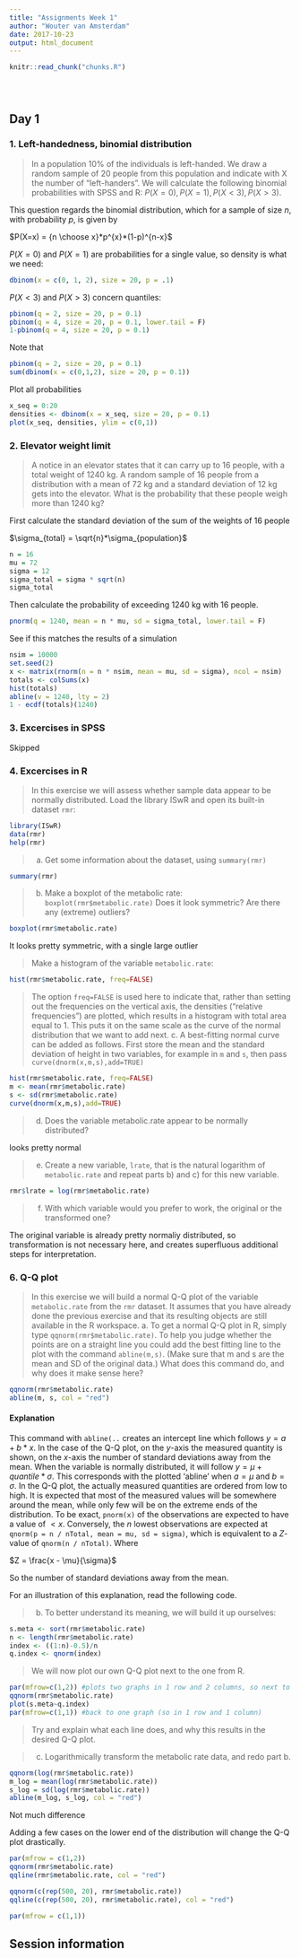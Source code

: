 ```yaml
---
title: "Assignments Week 1"
author: "Wouter van Amsterdam"
date: 2017-10-23
output: html_document
---
```


<!-- The file analysis/chunks.R contains chunks that define default settings
shared across the workflowr files. -->
```r
knitr::read_chunk("chunks.R")
```

<!-- Update knitr chunk options -->
```r
```

<!-- Insert the date the file was last updated -->
```r
```

<!-- Insert the code version (Git commit SHA1) if Git repository exists and R
 package git2r is installed -->
```r
```

<!-- Add your analysis here -->

## Day 1
### 1. Left-handedness, binomial distribution
> In a population 10% of the individuals is left-handed. We draw a random sample of 20 people from this population and indicate with X the number of “left-handers”. We will calculate the following binomial probabilities with SPSS and R:
$P(X = 0), P(X = 1), P(X < 3), P(X >3)$.

This question regards the binomial distribution, which for a sample of size $n$, with probability $p$, is given by

$P(X=x) = {n \choose x}*p^{x}*(1-p)^{n-x}$

$P(X = 0)$ and $P(X = 1)$ are probabilities for a single value, so density is what we need:
```r
dbinom(x = c(0, 1, 2), size = 20, p = .1)
```

$P(X < 3)$ and $P(X > 3)$ concern quantiles:
```r
pbinom(q = 2, size = 20, p = 0.1)
pbinom(q = 4, size = 20, p = 0.1, lower.tail = F)
1-pbinom(q = 4, size = 20, p = 0.1)
```

Note that
```r
pbinom(q = 2, size = 20, p = 0.1)
sum(dbinom(x = c(0,1,2), size = 20, p = 0.1))
```


Plot all probabilities
```r
x_seq = 0:20
densities <- dbinom(x = x_seq, size = 20, p = 0.1)
plot(x_seq, densities, ylim = c(0,1))
```

### 2. Elevator weight limit
> A notice in an elevator states that it can carry up to 16 people, with a total weight of 1240 kg. A random sample of 16 people from a distribution with a mean of 72 kg and a standard deviation of 12 kg gets into the elevator. What is the probability that these people weigh more than 1240 kg?

First calculate the standard deviation of the sum of the weights of 16 people

$\sigma_{total} = \sqrt{n}*\sigma_{population}$

```r
n = 16
mu = 72
sigma = 12
sigma_total = sigma * sqrt(n)
sigma_total
```

Then calculate the probability of exceeding 1240 kg with 16 people.

```r
pnorm(q = 1240, mean = n * mu, sd = sigma_total, lower.tail = F)
```

See if this matches the results of a simulation
```r
nsim = 10000
set.seed(2)
x <- matrix(rnorm(n = n * nsim, mean = mu, sd = sigma), ncol = nsim)
totals <- colSums(x)
hist(totals)
abline(v = 1240, lty = 2)
1 - ecdf(totals)(1240)
```

### 3. Excercises in SPSS
Skipped

### 4. Excercises in R
> In this exercise we will assess whether sample data appear to be normally distributed. Load the library ISwR and open its built-in dataset `rmr`: 

```r
library(ISwR)
data(rmr)
help(rmr)

```

> a.	Get some information about the dataset, using `summary(rmr)`
```r
summary(rmr)
```

> b.	Make a boxplot of the metabolic rate: `boxplot(rmr$metabolic.rate)`
> Does it look symmetric? Are there any (extreme) outliers?

```r
boxplot(rmr$metabolic.rate)
```

It looks pretty symmetric, with a single large outlier

> Make a histogram of the variable `metabolic.rate`:

```r
hist(rmr$metabolic.rate, freq=FALSE)
```


> The option `freq=FALSE` is used here to indicate that, rather than setting out the frequencies on the vertical axis, the densities (“relative frequencies”) are plotted, which results in a histogram with total area equal to 1. This puts it on the same scale as the curve of the normal distribution that we want to add next.
> c.	A best-fitting normal curve can be added as follows. First store the mean and the standard deviation of height in two variables, for example in `m` and `s`, then pass `curve(dnorm(x,m,s),add=TRUE)`

```r
hist(rmr$metabolic.rate, freq=FALSE)
m <- mean(rmr$metabolic.rate)
s <- sd(rmr$metabolic.rate)
curve(dnorm(x,m,s),add=TRUE)
```


> d.	Does the variable metabolic.rate appear to be normally distributed?

looks pretty normal

> e.	Create a new variable, `lrate`, that is the natural logarithm of `metabolic.rate`  and repeat parts b) and c) for this new variable.

```r
rmr$lrate = log(rmr$metabolic.rate)
```

> f.	With which variable would you prefer to work, the original or the transformed one?

The original variable is already pretty normaliy distributed, so transformation is not necessary here, and creates superfluous additional steps for interpretation.

### 6. Q-Q plot
> In this exercise we will build a normal Q-Q plot of the variable `metabolic.rate` from the `rmr` dataset. It assumes that you have already done the previous exercise and that its resulting objects are still available in the R workspace.
> a.	To get a normal Q-Q plot in R, simply type `qqnorm(rmr$metabolic.rate)`. To help you judge whether the points are on a straight line you could add the best fitting line to the plot with the command `abline(m,s)`. (Make sure that m and s are the mean and SD of the original data.) What does this command do, and why does it make sense here?

```r
qqnorm(rmr$metabolic.rate)
abline(m, s, col = "red")
```

#### Explanation
This command with `abline(..` creates an intercept line which follows $y = a + b*x$. In the case of the Q-Q plot, on the $y$-axis the measured quantity is shown, on the $x$-axis the number of standard deviations away from the mean. When the variable is normally distributed, it will follow $y = \mu + quantile*\sigma$. This corresponds with the plotted 'abline' when $a =\mu$ and $b = \sigma$. In the Q-Q plot, the actually measured quantities are ordered from low to high. It is expected that most of the measured values will be somewhere around the mean, while only few will be on the extreme ends of the distribution. To be exact, `pnorm(x)` of the observations are expected to have a value of $<x$. Conversely, the $n$ lowest observations are expected at `qnorm(p = n / nTotal, mean = mu, sd = sigma)`, which is equivalent to a $Z$-value of `qnorm(n / nTotal)`. Where

$Z = \frac{x - \mu}{\sigma}$

So the number of standard deviations away from the mean.

For an illustration of this explanation, read the following code.

> b.	To better understand its meaning, we will build it up ourselves:

```r
s.meta <- sort(rmr$metabolic.rate)
n <- length(rmr$metabolic.rate)
index <- ((1:n)-0.5)/n
q.index <- qnorm(index)
```

> We will now plot our own Q-Q plot next to the one from R.

```r
par(mfrow=c(1,2)) #plots two graphs in 1 row and 2 columns, so next to each other
qqnorm(rmr$metabolic.rate)
plot(s.meta~q.index)
par(mfrow=c(1,1)) #back to one graph (so in 1 row and 1 column)
```


> Try and explain what each line does, and why this results in the desired Q-Q plot.

> c.	Logarithmically transform the metabolic rate data, and redo part b.

```r
qqnorm(log(rmr$metabolic.rate))
m_log = mean(log(rmr$metabolic.rate))
s_log = sd(log(rmr$metabolic.rate))
abline(m_log, s_log, col = "red")
```

Not much difference

Adding a few cases on the lower end of the distribution will change the Q-Q plot drastically.

```r
par(mfrow = c(1,2))
qqnorm(rmr$metabolic.rate)
qqline(rmr$metabolic.rate, col = "red")

qqnorm(c(rep(500, 20), rmr$metabolic.rate))
qqline(c(rep(500, 20), rmr$metabolic.rate), col = "red")

par(mfrow = c(1,1))
```


## Session information

<!-- Insert the session information into the document -->
```r
```
